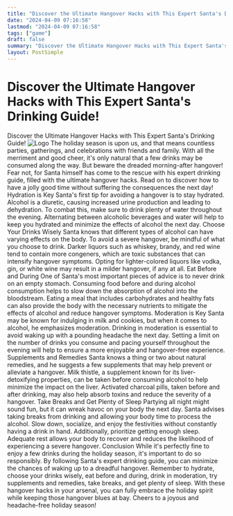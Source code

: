 ```yaml
---
title: "Discover the Ultimate Hangover Hacks with This Expert Santa's Drinking Guide!"
date: "2024-04-09 07:16:58"
lastmod: "2024-04-09 07:16:58"
tags: ["game"]
draft: false
summary: "Discover the Ultimate Hangover Hacks with This Expert Santa's Drinking Guide!"
layout: PostSimple
---
```

# Discover the Ultimate Hangover Hacks with This Expert Santa's Drinking Guide!
Discover the Ultimate Hangover Hacks with This Expert Santa's Drinking Guide!
<img alt="Logo" class="lazyImg" data-src="https://cdn.seniorsselection.com/upload-logo/Discover-the-Ultimate-Hangover-Hacks-with-This-Expert-Santa%27s-Drinking-Guide.webp" src="/statics/image/loading.webp"/>
The holiday season is upon us, and that means countless parties, gatherings, and celebrations with friends and family. With all the merriment and good cheer, it's only natural that a few drinks may be consumed along the way. But beware the dreaded morning-after hangover! Fear not, for Santa himself has come to the rescue with his expert drinking guide, filled with the ultimate hangover hacks. Read on to discover how to have a jolly good time without suffering the consequences the next day!
Hydration is Key
Santa's first tip for avoiding a hangover is to stay hydrated. Alcohol is a diuretic, causing increased urine production and leading to dehydration. To combat this, make sure to drink plenty of water throughout the evening. Alternating between alcoholic beverages and water will help to keep you hydrated and minimize the effects of alcohol the next day.
Choose Your Drinks Wisely
Santa knows that different types of alcohol can have varying effects on the body. To avoid a severe hangover, be mindful of what you choose to drink. Darker liquors such as whiskey, brandy, and red wine tend to contain more congeners, which are toxic substances that can intensify hangover symptoms. Opting for lighter-colored liquors like vodka, gin, or white wine may result in a milder hangover, if any at all.
Eat Before and During
One of Santa's most important pieces of advice is to never drink on an empty stomach. Consuming food before and during alcohol consumption helps to slow down the absorption of alcohol into the bloodstream. Eating a meal that includes carbohydrates and healthy fats can also provide the body with the necessary nutrients to mitigate the effects of alcohol and reduce hangover symptoms.
Moderation is Key
Santa may be known for indulging in milk and cookies, but when it comes to alcohol, he emphasizes moderation. Drinking in moderation is essential to avoid waking up with a pounding headache the next day. Setting a limit on the number of drinks you consume and pacing yourself throughout the evening will help to ensure a more enjoyable and hangover-free experience.
Supplements and Remedies
Santa knows a thing or two about natural remedies, and he suggests a few supplements that may help prevent or alleviate a hangover. Milk thistle, a supplement known for its liver-detoxifying properties, can be taken before consuming alcohol to help minimize the impact on the liver. Activated charcoal pills, taken before and after drinking, may also help absorb toxins and reduce the severity of a hangover.
Take Breaks and Get Plenty of Sleep
Partying all night might sound fun, but it can wreak havoc on your body the next day. Santa advises taking breaks from drinking and allowing your body time to process the alcohol. Slow down, socialize, and enjoy the festivities without constantly having a drink in hand. Additionally, prioritize getting enough sleep. Adequate rest allows your body to recover and reduces the likelihood of experiencing a severe hangover.
Conclusion
While it's perfectly fine to enjoy a few drinks during the holiday season, it's important to do so responsibly. By following Santa's expert drinking guide, you can minimize the chances of waking up to a dreadful hangover. Remember to hydrate, choose your drinks wisely, eat before and during, drink in moderation, try supplements and remedies, take breaks, and get plenty of sleep. With these hangover hacks in your arsenal, you can fully embrace the holiday spirit while keeping those hangover blues at bay. Cheers to a joyous and headache-free holiday season!
        